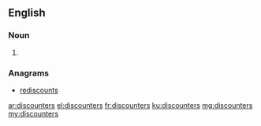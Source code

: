 ==English==

===Noun===
{{head|en}}

# {{plural of|discounter}}

===Anagrams===
* [[rediscounts#English|rediscounts]]

[[ar:discounters]]
[[el:discounters]]
[[fr:discounters]]
[[ku:discounters]]
[[mg:discounters]]
[[my:discounters]]